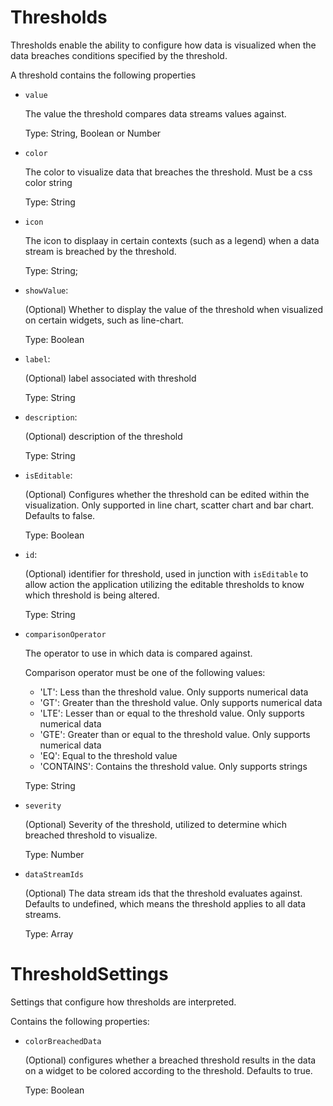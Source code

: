 
<Meta title="Core/Thresholds" />

# Thresholds
Thresholds enable the ability to configure how data is visualized when the data breaches conditions specified by the threshold.

A threshold contains the following properties

- `value`

  The value the threshold compares data streams values against.

  Type: String, Boolean or Number

- `color`

  The color to visualize data that breaches the threshold. Must be a css color string

  Type: String

- `icon`

  The icon to displaay in certain contexts (such as a legend) when a data stream is breached by the threshold.

  Type: String;

- `showValue`:

  (Optional) Whether to display the value of the threshold when visualized on certain widgets, such as line-chart.

  Type: Boolean

- `label`:

  (Optional) label associated with threshold

  Type: String

- `description`:

  (Optional) description of the threshold

  Type: String

- `isEditable`:

  (Optional) Configures whether the threshold can be edited within the visualization. Only supported in line chart, scatter chart and bar chart. Defaults to false.

  Type: Boolean

- `id`:

  (Optional) identifier for threshold, used in junction with `isEditable` to allow action the application utilizing the editable thresholds to know which threshold is being altered.

  Type: String

- `comparisonOperator`

  The operator to use in which data is compared against.

  Comparison operator must be one of the following values:

  - 'LT': Less than the threshold value. Only supports numerical data
  - 'GT': Greater than the threshold value. Only supports numerical data
  - 'LTE': Lesser than or equal to the threshold value. Only supports numerical data
  - 'GTE': Greater than or equal to the threshold value. Only supports numerical data
  - 'EQ': Equal to the threshold value
  - 'CONTAINS': Contains the threshold value. Only supports strings

  Type: String

- `severity`

  (Optional) Severity of the threshold, utilized to determine which breached threshold to visualize.

  Type: Number


- `dataStreamIds`

  (Optional) The data stream ids that the threshold evaluates against. Defaults to undefined, which means the threshold
  applies to all data streams.

  Type: Array


# ThresholdSettings
Settings that configure how thresholds are interpreted.

Contains the following properties:

- `colorBreachedData`

  (Optional) configures whether a breached threshold results in the data on a widget to be colored according to the threshold. Defaults to true.

  Type: Boolean
